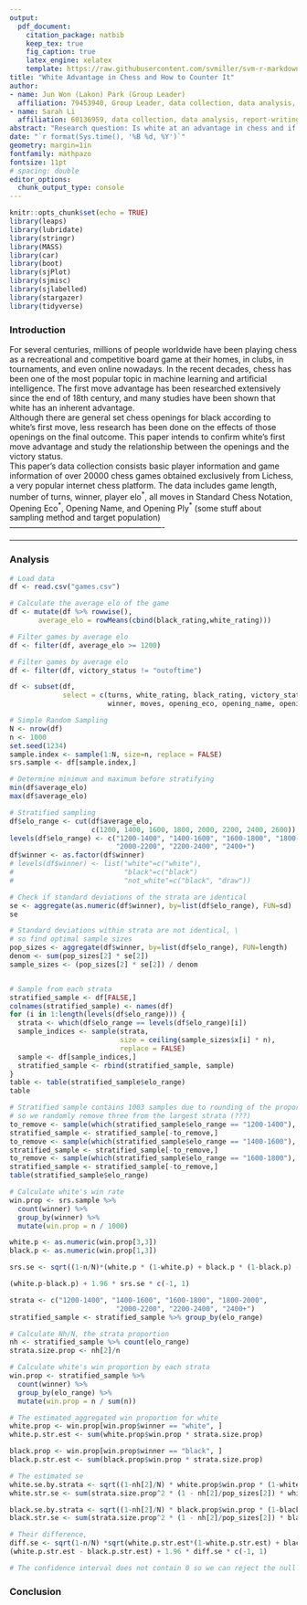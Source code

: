 ```yaml
---
output: 
  pdf_document:
    citation_package: natbib
    keep_tex: true
    fig_caption: true
    latex_engine: xelatex
    template: https://raw.githubusercontent.com/svmiller/svm-r-markdown-templates/master/svm-latex-ms.tex
title: "White Advantage in Chess and How to Counter It"
author:
- name: Jun Won (Lakon) Park (Group Leader)
  affiliation: 79453940, Group Leader, data collection, data analysis, report-writing
- name: Sarah Li
  affiliation: 60136959, data collection, data analysis, report-writing
abstract: "Research question: Is white at an advantage in chess and if so, what are some optimal strategies for black to increase their winning probability?"
date: "`r format(Sys.time(), '%B %d, %Y')`"
geometry: margin=1in
fontfamily: mathpazo
fontsize: 11pt
# spacing: double
editor_options: 
  chunk_output_type: console
---
```


```r
knitr::opts_chunk$set(echo = TRUE)
library(leaps)
library(lubridate)
library(stringr)
library(MASS)
library(car)
library(boot)
library(sjPlot)
library(sjmisc)
library(sjlabelled)
library(stargazer)
library(tidyverse)
```

### Introduction
For several centuries, millions of people worldwide have been playing chess as a recreational and competitive board game at their homes, in clubs, in tournaments, and even online nowadays. In the recent decades, chess has been one of the most popular topic in machine learning and artificial intelligence. The first move advantage has been researched extensively since the end of 18th century, and many studies have been shown that white has an inherent advantage.   
\newline
Although there are general set chess openings for black according to white's first move, less research has been done on the effects of those openings on the final outcome. This paper intends to confirm white's first move advantage and study the relationship between the openings and the victory status.  
\newline
This paper’s data collection consists basic player information and game information of over 20000 chess games obtained exclusively from Lichess, a very popular internet chess platform. The data includes game length, number of turns, winner, player elo$^*$, all moves in Standard Chess Notation, Opening Eco$^*$, Opening Name, and Opening Ply$^*$ (some stuff about sampling method and target population)
\newline
\newline
----------------------------------------------------------
\begin{flushleft}
Elo : A numerical measurement to quantify a player's skill level\newline
Eco : Standardised code for any given opening\newline
Ply : Number of moves in the opening phasenewline
\pagebreak
\end{flushleft}
----------------------------------------------------------
\begin{flushleft}
\end{flushleft}

### Analysis

```r
# Load data
df <- read.csv("games.csv")

# Calculate the average elo of the game
df <- mutate(df %>% rowwise(),
       average_elo = rowMeans(cbind(black_rating,white_rating)))

# Filter games by average elo
df <- filter(df, average_elo >= 1200)

# Filter games by average elo
df <- filter(df, victory_status != "outoftime")

df <- subset(df, 
             select = c(turns, white_rating, black_rating, victory_status, 
                        winner, moves, opening_eco, opening_name, opening_ply, average_elo ))

# Simple Random Sampling
N <- nrow(df)
n <- 1000
set.seed(1234)
sample.index <- sample(1:N, size=n, replace = FALSE)
srs.sample <- df[sample.index,]
```


```r
# Determine minimum and maximum before stratifying
min(df$average_elo)
max(df$average_elo)

# Stratified sampling
df$elo_range <- cut(df$average_elo, 
                    c(1200, 1400, 1600, 1800, 2000, 2200, 2400, 2600))
levels(df$elo_range) <- c("1200-1400", "1400-1600", "1600-1800", "1800-2000", 
                          "2000-2200", "2200-2400", "2400+")
df$winner <- as.factor(df$winner)
# levels(df$winner) <- list("white"=c("white"), 
#                           "black"=c("black")
#                           "not_white"=c("black", "draw"))

# Check if standard deviations of the strata are identical
se <- aggregate(as.numeric(df$winner), by=list(df$elo_range), FUN=sd)
se

# Standard deviations within strata are not identical, \
# so find optimal sample sizes
pop_sizes <- aggregate(df$winner, by=list(df$elo_range), FUN=length)
denom <- sum(pop_sizes[2] * se[2])
sample_sizes <- (pop_sizes[2] * se[2]) / denom


# Sample from each strata
stratified_sample <- df[FALSE,]
colnames(stratified_sample) <- names(df)
for (i in 1:length(levels(df$elo_range))) {
  strata <- which(df$elo_range == levels(df$elo_range)[i])
  sample_indices <- sample(strata, 
                           size = ceiling(sample_sizes$x[i] * n), 
                           replace = FALSE)
  sample <- df[sample_indices,]
  stratified_sample <- rbind(stratified_sample, sample)
}
table <- table(stratified_sample$elo_range)
table

# Stratified sample contains 1003 samples due to rounding of the proportions,
# so we randomly remove three from the largest strata (???)
to_remove <- sample(which(stratified_sample$elo_range == "1200-1400"), 1)
stratified_sample <- stratified_sample[-to_remove,]
to_remove <- sample(which(stratified_sample$elo_range == "1400-1600"), 1)
stratified_sample <- stratified_sample[-to_remove,]
to_remove <- sample(which(stratified_sample$elo_range == "1600-1800"), 1)
stratified_sample <- stratified_sample[-to_remove,]
table(stratified_sample$elo_range)

```

```r
# Calculate white's win rate
win.prop <- srs.sample %>%
  count(winner) %>%
  group_by(winner) %>%
  mutate(win.prop = n / 1000)

white.p <- as.numeric(win.prop[3,3])
black.p <- as.numeric(win.prop[1,3])

srs.se <- sqrt((1-n/N)*(white.p * (1-white.p) + black.p * (1-black.p) - 2*white.p*black.p)/n)

(white.p-black.p) + 1.96 * srs.se * c(-1, 1)
```

```r
strata <- c("1200-1400", "1400-1600", "1600-1800", "1800-2000", 
                          "2000-2200", "2200-2400", "2400+")
stratified_sample <- stratified_sample %>% group_by(elo_range) 

# Calculate Nh/N, the strata proportion
nh <- stratified_sample %>% count(elo_range)
strata.size.prop <- nh[2]/n

# Calculate white's win proportion by each strata
win.prop <- stratified_sample %>%
  count(winner) %>%
  group_by(elo_range) %>%
  mutate(win.prop = n / sum(n))

# The estimated aggregated win proportion for white
white.prop <- win.prop[win.prop$winner == "white", ] 
white.p.str.est <- sum(white.prop$win.prop * strata.size.prop)

black.prop <- win.prop[win.prop$winner == "black", ] 
black.p.str.est <- sum(black.prop$win.prop * strata.size.prop)

# The estimated se 
white.se.by.strata <- sqrt((1-nh[2]/N) * white.prop$win.prop * (1-white.prop$win.prop)/nh[2])
white.str.se <- sum(strata.size.prop^2 * (1 - nh[2]/pop_sizes[2]) * white.se.by.strata^2)

black.se.by.strata <- sqrt((1-nh[2]/N) * black.prop$win.prop * (1-black.prop$win.prop)/nh[2])
black.str.se <- sum(strata.size.prop^2 * (1 - nh[2]/pop_sizes[2]) * black.se.by.strata^2)

# Their difference, 
diff.se <- sqrt(1-n/N) *sqrt(white.p.str.est*(1-white.p.str.est) + black.p.str.est*(1-black.p.str.est) - 2*white.p.str.est*black.p.str.est)/sqrt(n)
(white.p.str.est - black.p.str.est) + 1.96 * diff.se * c(-1, 1)

# The confidence interval does not contain 0 so we can reject the null hypothesis in favour of the alternative hypothesis that the win rate of white is larger than that of black

```


### Conclusion
\pagebreak
\begin{center}
\Large{References}
\end{center}


